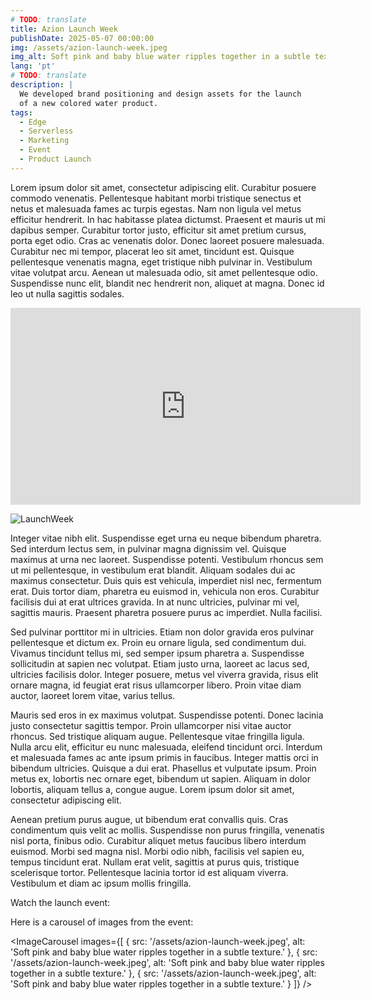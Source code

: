 ```yaml
---
# TODO: translate
title: Azion Launch Week
publishDate: 2025-05-07 00:00:00
img: /assets/azion-launch-week.jpeg
img_alt: Soft pink and baby blue water ripples together in a subtle texture.
lang: 'pt'
# TODO: translate
description: |
  We developed brand positioning and design assets for the launch
  of a new colored water product.
tags:
  - Edge
  - Serverless
  - Marketing
  - Event
  - Product Launch 
---
```

<!-- TODO: translate -->


Lorem ipsum dolor sit amet, consectetur adipiscing elit. Curabitur posuere commodo venenatis. Pellentesque habitant morbi tristique senectus et netus et malesuada fames ac turpis egestas. Nam non ligula vel metus efficitur hendrerit. In hac habitasse platea dictumst. Praesent et mauris ut mi dapibus semper. Curabitur tortor justo, efficitur sit amet pretium cursus, porta eget odio. Cras ac venenatis dolor. Donec laoreet posuere malesuada. Curabitur nec mi tempor, placerat leo sit amet, tincidunt est. Quisque pellentesque venenatis magna, eget tristique nibh pulvinar in. Vestibulum vitae volutpat arcu. Aenean ut malesuada odio, sit amet pellentesque odio. Suspendisse nunc elit, blandit nec hendrerit non, aliquet at magna. Donec id leo ut nulla sagittis sodales.

<iframe width="560" height="315" src="https://www.youtube.com/embed/KKiYb3Ui3lM" 
title="YouTube video player" frameborder="0" allowfullscreen></iframe>


![LaunchWeek](https://media.licdn.com/dms/image/v2/D4D22AQHsPLZMvuvWUA/feedshare-shrink_2048_1536/B4DZa1PPvdHQAo-/0/1746797395786?e=1751500800&v=beta&t=azJQuaoms_zpKxUk2X370vZ7dXa4dXr5LcJ9ripD_IA)

Integer vitae nibh elit. Suspendisse eget urna eu neque bibendum pharetra. Sed interdum lectus sem, in pulvinar magna dignissim vel. Quisque maximus at urna nec laoreet. Suspendisse potenti. Vestibulum rhoncus sem ut mi pellentesque, in vestibulum erat blandit. Aliquam sodales dui ac maximus consectetur. Duis quis est vehicula, imperdiet nisl nec, fermentum erat. Duis tortor diam, pharetra eu euismod in, vehicula non eros. Curabitur facilisis dui at erat ultrices gravida. In at nunc ultricies, pulvinar mi vel, sagittis mauris. Praesent pharetra posuere purus ac imperdiet. Nulla facilisi.

Sed pulvinar porttitor mi in ultricies. Etiam non dolor gravida eros pulvinar pellentesque et dictum ex. Proin eu ornare ligula, sed condimentum dui. Vivamus tincidunt tellus mi, sed semper ipsum pharetra a. Suspendisse sollicitudin at sapien nec volutpat. Etiam justo urna, laoreet ac lacus sed, ultricies facilisis dolor. Integer posuere, metus vel viverra gravida, risus elit ornare magna, id feugiat erat risus ullamcorper libero. Proin vitae diam auctor, laoreet lorem vitae, varius tellus.

Mauris sed eros in ex maximus volutpat. Suspendisse potenti. Donec lacinia justo consectetur sagittis tempor. Proin ullamcorper nisi vitae auctor rhoncus. Sed tristique aliquam augue. Pellentesque vitae fringilla ligula. Nulla arcu elit, efficitur eu nunc malesuada, eleifend tincidunt orci. Interdum et malesuada fames ac ante ipsum primis in faucibus. Integer mattis orci in bibendum ultricies. Quisque a dui erat. Phasellus et vulputate ipsum. Proin metus ex, lobortis nec ornare eget, bibendum ut sapien. Aliquam in dolor lobortis, aliquam tellus a, congue augue. Lorem ipsum dolor sit amet, consectetur adipiscing elit.

Aenean pretium purus augue, ut bibendum erat convallis quis. Cras condimentum quis velit ac mollis. Suspendisse non purus fringilla, venenatis nisl porta, finibus odio. Curabitur aliquet metus faucibus libero interdum euismod. Morbi sed magna nisl. Morbi odio nibh, facilisis vel sapien eu, tempus tincidunt erat. Nullam erat velit, sagittis at purus quis, tristique scelerisque tortor. Pellentesque lacinia tortor id est aliquam viverra. Vestibulum et diam ac ipsum mollis fringilla.

Watch the launch event:

Here is a carousel of images from the event:

<ImageCarousel 
  images={[
    { src: '/assets/azion-launch-week.jpeg', alt: 'Soft pink and baby blue water ripples together in a subtle texture.' },
    { src: '/assets/azion-launch-week.jpeg', alt: 'Soft pink and baby blue water ripples together in a subtle texture.' },
    { src: '/assets/azion-launch-week.jpeg', alt: 'Soft pink and baby blue water ripples together in a subtle texture.' }
  ]}
/>


